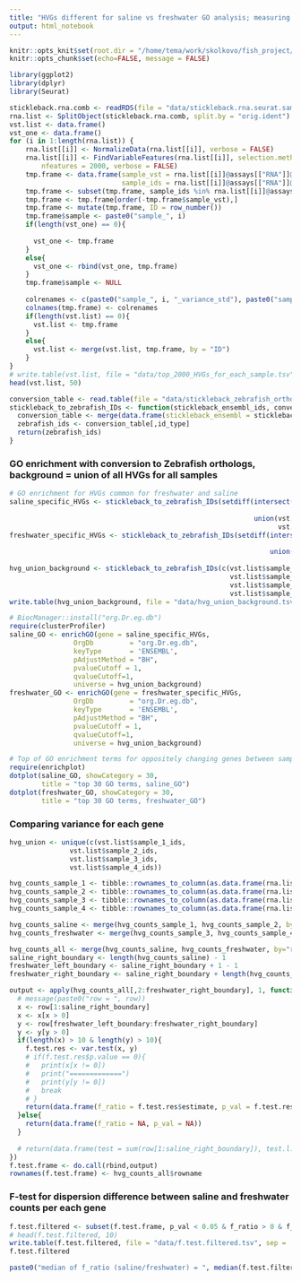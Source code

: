 ```yaml
---
title: "HVGs different for saline vs freshwater GO analysis; measuring variance within saline/freshwater based on per gene variance"
output: html_notebook
---
```


```r
knitr::opts_knit$set(root.dir = "/home/tema/work/skolkovo/fish_project/")
knitr::opts_chunk$set(echo=FALSE, message = FALSE)
```

```r
library(ggplot2)
library(dplyr)
library(Seurat)
```


```r
stickleback.rna.comb <- readRDS(file = "data/stickleback.rna.seurat.samples.PURE_ENSEMBLE.rds")
rna.list <- SplitObject(stickleback.rna.comb, split.by = "orig.ident")
vst.list <- data.frame()
vst_one <- data.frame()
for (i in 1:length(rna.list)) {
    rna.list[[i]] <- NormalizeData(rna.list[[i]], verbose = FALSE)
    rna.list[[i]] <- FindVariableFeatures(rna.list[[i]], selection.method = "vst", 
        nfeatures = 2000, verbose = FALSE)
    tmp.frame <- data.frame(sample_vst = rna.list[[i]]@assays[["RNA"]]@meta.features[["vst.variance.standardized"]],
                            sample_ids = rna.list[[i]]@assays[["RNA"]]@counts@Dimnames[[1]])
    tmp.frame <- subset(tmp.frame, sample_ids %in% rna.list[[i]]@assays[["RNA"]]@var.features)
    tmp.frame <- tmp.frame[order(-tmp.frame$sample_vst),]
    tmp.frame <- mutate(tmp.frame, ID = row_number())
    tmp.frame$sample <- paste0("sample_", i)
    if(length(vst_one) == 0){
      
      vst_one <- tmp.frame
    }
    else{
      vst_one <- rbind(vst_one, tmp.frame)
    }
    tmp.frame$sample <- NULL
    
    colrenames <- c(paste0("sample_", i, "_variance_std"), paste0("sample_", i, "_ids"), "ID")
    colnames(tmp.frame) <- colrenames
    if(length(vst.list) == 0){
      vst.list <- tmp.frame
    }
    else{
      vst.list <- merge(vst.list, tmp.frame, by = "ID")
    }
}
# write.table(vst.list, file = "data/top_2000_HVGs_for_each_sample.tsv", sep = "\t")
head(vst.list, 50)
```

```r
conversion_table <- read.table(file = "data/stickleback_zebrafish_orthologs.tsv", sep = "\t", header = TRUE)
stickleback_to_zebrafish_IDs <- function(stickleback_ensembl_ids, conversion_table, id_type="zebrafish_ensembl"){
  conversion_table <- merge(data.frame(stickleback_ensembl = stickleback_ensembl_ids), conversion_table, by="stickleback_ensembl", sort=FALSE)
  zebrafish_ids <- conversion_table[,id_type]
  return(zebrafish_ids)
}
```

### GO enrichment with conversion to Zebrafish orthologs, background = union of all HVGs for all samples

```r
# GO enrichment for HVGs common for freshwater and saline
saline_specific_HVGs <- stickleback_to_zebrafish_IDs(setdiff(intersect(vst.list$sample_1_ids,
                                                                       vst.list$sample_2_ids),
                                                             union(vst.list$sample_3_ids,
                                                                   vst.list$sample_4_ids)), conversion_table)
freshwater_specific_HVGs <- stickleback_to_zebrafish_IDs(setdiff(intersect(vst.list$sample_3_ids,
                                                                           vst.list$sample_4_ids),
                                                                 union(vst.list$sample_1_ids,
                                                                       vst.list$sample_2_ids)), conversion_table)
hvg_union_background <- stickleback_to_zebrafish_IDs(c(vst.list$sample_1_ids,
                                                       vst.list$sample_2_ids,
                                                       vst.list$sample_3_ids,
                                                       vst.list$sample_4_ids), conversion_table)
write.table(hvg_union_background, file = "data/hvg_union_background.tsv", sep = "\t")

# BiocManager::install("org.Dr.eg.db")
require(clusterProfiler)
saline_GO <- enrichGO(gene = saline_specific_HVGs,
                OrgDb         = "org.Dr.eg.db",
                keyType       = 'ENSEMBL',
                pAdjustMethod = "BH",
                pvalueCutoff = 1,
                qvalueCutoff=1,
                universe = hvg_union_background)
freshwater_GO <- enrichGO(gene = freshwater_specific_HVGs,
                OrgDb         = "org.Dr.eg.db",
                keyType       = 'ENSEMBL',
                pAdjustMethod = "BH",
                pvalueCutoff = 1,
                qvalueCutoff=1,
                universe = hvg_union_background)
```

   
```r
# Top of GO enrichment terms for oppositely changing genes between samples
require(enrichplot)
dotplot(saline_GO, showCategory = 30,
        title = "top 30 GO terms, saline_GO")
dotplot(freshwater_GO, showCategory = 30,
        title = "top 30 GO terms, freshwater_GO")
```

### Comparing variance for each gene 


```r
hvg_union <- unique(c(vst.list$sample_1_ids,
               vst.list$sample_2_ids,
               vst.list$sample_3_ids,
               vst.list$sample_4_ids))

hvg_counts_sample_1 <- tibble::rownames_to_column(as.data.frame(rna.list[["stickleback.sample.1"]]@assays[["RNA"]]@data[rownames(rna.list[["stickleback.sample.1"]]@assays[["RNA"]]@data) %in% hvg_union,]))
hvg_counts_sample_2 <- tibble::rownames_to_column(as.data.frame(rna.list[["stickleback.sample.2"]]@assays[["RNA"]]@data[rownames(rna.list[["stickleback.sample.2"]]@assays[["RNA"]]@data) %in% hvg_union,]))
hvg_counts_sample_3 <- tibble::rownames_to_column(as.data.frame(rna.list[["stickleback.sample.3"]]@assays[["RNA"]]@data[rownames(rna.list[["stickleback.sample.3"]]@assays[["RNA"]]@data) %in% hvg_union,]))
hvg_counts_sample_4 <- tibble::rownames_to_column(as.data.frame(rna.list[["stickleback.sample.4"]]@assays[["RNA"]]@data[rownames(rna.list[["stickleback.sample.4"]]@assays[["RNA"]]@data) %in% hvg_union,]))

hvg_counts_saline <- merge(hvg_counts_sample_1, hvg_counts_sample_2, by="rowname")
hvg_counts_freshwater <- merge(hvg_counts_sample_3, hvg_counts_sample_4, by="rowname")
```



```r
hvg_counts_all <- merge(hvg_counts_saline, hvg_counts_freshwater, by="rowname")
saline_right_boundary <- length(hvg_counts_saline) - 1
freshwater_left_boundary <- saline_right_boundary + 1 - 1
freshwater_right_boundary <- saline_right_boundary + length(hvg_counts_freshwater) - 1 - 1

output <- apply(hvg_counts_all[,2:freshwater_right_boundary], 1, function(row){
  # message(paste0("row = ", row))
  x <- row[1:saline_right_boundary]
  x <- x[x > 0] 
  y <- row[freshwater_left_boundary:freshwater_right_boundary]
  y <- y[y > 0]
  if(length(x) > 10 & length(y) > 10){
    f.test.res <- var.test(x, y)
    # if(f.test.res$p.value == 0){
    #   print(x[x != 0])
    #   print("=============")
    #   print(y[y != 0])
    #   break
    # }
    return(data.frame(f_ratio = f.test.res$estimate, p_val = f.test.res$p.value))
  }else{
    return(data.frame(f_ratio = NA, p_val = NA))
  }
  
  # return(data.frame(test = sum(row[1:saline_right_boundary]), test.l.1 = length(row[1:saline_right_boundary]), test.l.2 = length(row[freshwater_left_boundary:freshwater_right_boundary])))
})
f.test.frame <- do.call(rbind,output)
rownames(f.test.frame) <- hvg_counts_all$rowname

```

### F-test for dispersion difference between saline and freshwater counts per each gene

```r
f.test.filtered <- subset(f.test.frame, p_val < 0.05 & f_ratio > 0 & f_ratio != Inf & p_val != 0)
# head(f.test.filtered, 10)
write.table(f.test.filtered, file = "data/f.test.filtered.tsv", sep = '\t')
f.test.filtered
```

```r
paste0("median of f_ratio (saline/freshwater) = ", median(f.test.filtered$f_ratio))
```